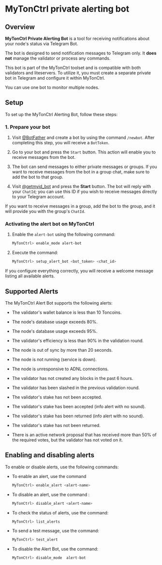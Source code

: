 
# MyTonCtrl private alerting bot

## Overview

**MyTonCtrl Private Alerting Bot** is a tool for receiving notifications about your node's status via Telegram Bot.

The bot is designed to send notification messages to Telegram only. It **does not** manage the validator or process any commands.

This bot is part of the MyTonCtrl toolset and is compatible with both validators and liteservers. To utilize it, you must create a separate private bot in Telegram and configure it within MyTonCtrl.

You can use one bot to monitor multiple nodes.

## Setup

To set up the MyTonCtrl Alerting Bot, follow these steps:

### 1. Prepare your bot

1. Visit [@BotFather](https://t.me/BotFather) and create a bot by using the command `/newbot`. After completing this step, you will receive a `BotToken`.

2. Go to your bot and press the `Start` button. This action will enable you to receive messages from the bot.

3. The bot can send messages to either private messages or groups. If you want to receive messages from the bot in a group chat, make sure to add the bot to that group.

4. Visit [@getmyid_bot]([https://t.me/getmyid_bot](https://t.me/getmyid_bot)) and press the **Start** button. The bot will reply with your `ChatId`; you can use this ID if you wish to receive messages directly to your Telegram account.

If you want to receive messages in a group, add the bot to the group, and it will provide you with the group's `ChatId`.

### Activating the alert bot on MyTonCtrl

1. Enable the `alert-bot` using the following command:

	```bash
	MyTonCtrl> enable_mode alert-bot
	```

2. Execute the command:

	```bash
	MyTonCtrl> setup_alert_bot <bot_token> <chat_id>
	```

If you configure everything correctly, you will receive a welcome message listing all available alerts.

## Supported Alerts

The MyTonCtrl Alert Bot supports the following alerts:

- The validator's wallet balance is less than 10 Toncoins.
  
- The node's database usage exceeds 80%.

- The node's database usage exceeds 95%.

- The validator's efficiency is less than 90% in the validation round.

- The node is out of sync by more than 20 seconds.

- The node is not running (service is down).

- The node is unresponsive to ADNL connections.

- The validator has not created any blocks in the past 6 hours.

- The validator has been slashed in the previous validation round.

- The validator's stake has not been accepted.

- The validator's stake has been accepted (info alert with no sound).

- The validator's stake has been returned (info alert with no sound).

- The validator's stake has not been returned.

- There is an active network proposal that has received more than 50% of the required votes, but the validator has not voted on it.
 
## Enabling and disabling alerts

To enable or disable alerts, use the following commands:

-  To enable an alert, use the command
	```bash
	MyTonCtrl> enable_alert <alert-name>
	```
-  To disable an alert, use the command :
	```bash
	MyTonCtrl> disable_alert <alert-name>
	```
-  To check the status of alerts, use the command:
 	```bash
	MyTonCtrl> list_alerts
	```
- To send a test message, use the command:
	```bash
	MyTonCtrl> test_alert
	```
- To disable the Alert Bot, use the command:
	```bash
	MyTonCtrl> disable_mode  alert-bot
	```
<Feedback />

